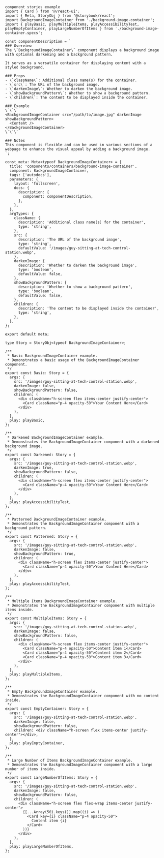 ```
component stories example
import { Card } from '@/react-ui';
import { Meta, StoryObj } from '@storybook/react';
import BackgroundImageContainer from './background-image-container';
import { playBasic, playMultipleItems, playAccessibilityTest, playEmptyContainer, playLargeNumberOfItems } from './background-image-container.specs';

const componentDescription = `
### Overview
The \`BackgroundImageContainer\` component displays a background image with optional darkening and a background pattern. 

It serves as a versatile container for displaying content with a styled background.

### Props
- \`className\`: Additional class name(s) for the container.
- \`src\`: The URL of the background image.
- \`darkenImage\`: Whether to darken the background image.
- \`showBackgroundPattern\`: Whether to show a background pattern.
- \`children\`: The content to be displayed inside the container.

### Example
\`\`\`
<BackgroundImageContainer src="/path/to/image.jpg" darkenImage showBackgroundPattern>
  <Content />
</BackgroundImageContainer>
\`\`\`

### Notes
This component is flexible and can be used in various sections of a webpage to enhance the visual appeal by adding a background image.
`;

const meta: Meta<typeof BackgroundImageContainer> = {
  title: 'components/containers/background-image-container',
  component: BackgroundImageContainer,
  tags: ['autodocs'],
  parameters: {
    layout: 'fullscreen',
    docs: {
      description: {
        component: componentDescription,
      },
    },
  },
  argTypes: {
    className: {
      description: 'Additional class name(s) for the container',
      type: 'string',
    },
    src: {
      description: 'The URL of the background image',
      type: 'string',
      defaultValue: '/images/guy-sitting-at-tech-control-station.webp',
    },
    darkenImage: {
      description: 'Whether to darken the background image',
      type: 'boolean',
      defaultValue: false,
    },
    showBackgroundPattern: {
      description: 'Whether to show a background pattern',
      type: 'boolean',
      defaultValue: false,
    },
    children: {
      description: 'The content to be displayed inside the container',
      type: 'string',
    },
  },
};

export default meta;

type Story = StoryObj<typeof BackgroundImageContainer>;

/**
 * Basic BackgroundImageContainer example.
 * Demonstrates a basic usage of the BackgroundImageContainer component.
 */
export const Basic: Story = {
  args: {
    src: '/images/guy-sitting-at-tech-control-station.webp',
    darkenImage: false,
    showBackgroundPattern: false,
    children: (
      <div className="h-screen flex items-center justify-center">
        <Card className="p-4 opacity-50">Your Content Here</Card>
      </div>
    ),
  },
  play: playBasic,
};

/**
 * Darkened BackgroundImageContainer example.
 * Demonstrates the BackgroundImageContainer component with a darkened background image.
 */
export const Darkened: Story = {
  args: {
    src: '/images/guy-sitting-at-tech-control-station.webp',
    darkenImage: true,
    showBackgroundPattern: false,
    children: (
      <div className="h-screen flex items-center justify-center">
        <Card className="p-4 opacity-50">Your Content Here</Card>
      </div>
    ),
  },
  play: playAccessibilityTest,
};

/**
 * Patterned BackgroundImageContainer example.
 * Demonstrates the BackgroundImageContainer component with a background pattern.
 */
export const Patterned: Story = {
  args: {
    src: '/images/guy-sitting-at-tech-control-station.webp',
    darkenImage: false,
    showBackgroundPattern: true,
    children: (
      <div className="h-screen flex items-center justify-center">
        <Card className="p-4 opacity-50">Your Content Here</Card>
      </div>
    ),
  },
  play: playAccessibilityTest,
};

/**
 * Multiple Items BackgroundImageContainer example.
 * Demonstrates the BackgroundImageContainer component with multiple items inside.
 */
export const MultipleItems: Story = {
  args: {
    src: '/images/guy-sitting-at-tech-control-station.webp',
    darkenImage: false,
    showBackgroundPattern: false,
    children: (
      <div className="h-screen flex items-center justify-center">
        <Card className="p-4 opacity-50">Content item 1</Card>
        <Card className="p-4 opacity-50">Content item 2</Card>
        <Card className="p-4 opacity-50">Content item 3</Card>
      </div>
    ),
  },
  play: playMultipleItems,
};

/**
 * Empty BackgroundImageContainer example.
 * Demonstrates the BackgroundImageContainer component with no content inside.
 */
export const EmptyContainer: Story = {
  args: {
    src: '/images/guy-sitting-at-tech-control-station.webp',
    darkenImage: false,
    showBackgroundPattern: false,
    children: <div className="h-screen flex items-center justify-center"></div>,
  },
  play: playEmptyContainer,
};

/**
 * Large Number of Items BackgroundImageContainer example.
 * Demonstrates the BackgroundImageContainer component with a large number of items inside.
 */
export const LargeNumberOfItems: Story = {
  args: {
    src: '/images/guy-sitting-at-tech-control-station.webp',
    darkenImage: false,
    showBackgroundPattern: false,
    children: (
      <div className="h-screen flex flex-wrap items-center justify-center">
        {[...Array(50).keys()].map((i) => (
          <Card key={i} className="p-4 opacity-50">
            Content item {i}
          </Card>
        ))}
      </div>
    ),
  },
  play: playLargeNumberOfItems,
};

```